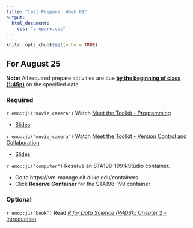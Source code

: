 ```yaml
---
title: "test Prepare: Week 01"
output: 
  html_document:
    css: "prepare.css"
---
```


```r
knitr::opts_chunk$set(echo = TRUE)
```


## For August 25

**Note:** All required prepare activities are due **<u>by the beginning of class (1:45p)</u>** on the specified date.

### Required 

`r emo::ji("movie_camera")` Watch [Meet the Toolkit - Programming](https://youtu.be/Q2QN1RpvLq8) 

- [Slides](https://dukestatsci.github.io/introds/slides/02-meet-toolkit-r/02-meet-toolkit-r.html#1)

`r emo::ji("movie_camera")` Watch [Meet the Toolkit - Version Control and Collaboration](https://youtu.be/124DQasLyNQ)  

- [Slides](https://rstudio-education.github.io/datascience-box/course-materials/slides/u1-d03-toolkit-git/u1-d03-toolkit-git.html#1)

`r emo::ji("computer")` Reserve an STA198-199 RStudio container. 

  - Go to https://vm-manage.oit.duke.edu/containers
  - Click **Reserve Container** for the STA198-199 container




### Optional 

`r emo::ji("book")` Read [*R for Data Science (R4DS)*:: Chapter 2 - Introduction](https://r4ds.had.co.nz/explore-intro.html)

<br> 

